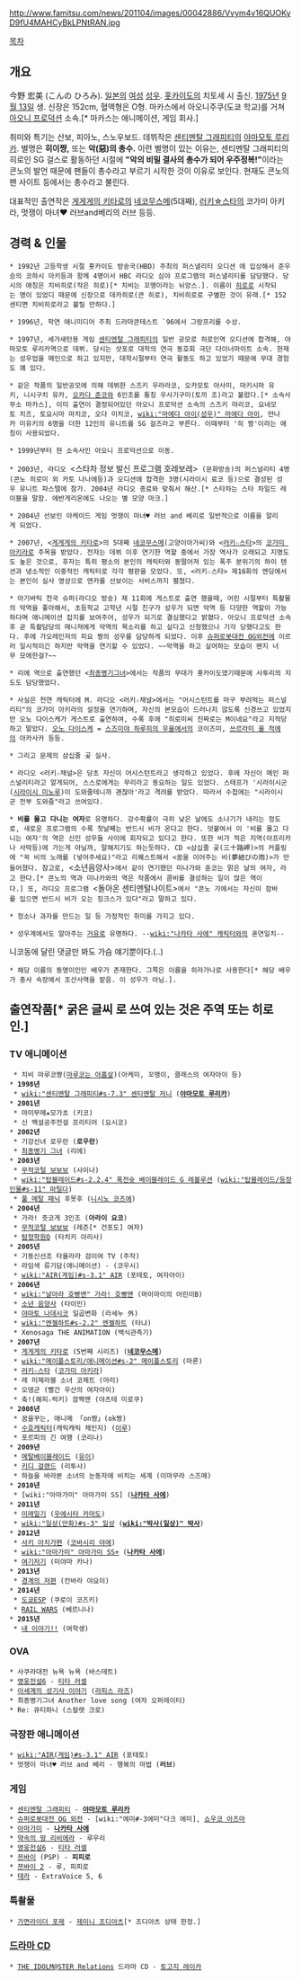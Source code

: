 http://www.famitsu.com/news/201104/images/00042886/Vvym4v16QUOKyD9fU4MAHCyBkLPNtRAN.jpg

[[목차]]

== 개요 ==
今野 宏美 (こんの ひろみ). [[일본]]의 [[여성]] [[성우]]. [[홋카이도]]의 치토세 시 출신. [[1975년]] [[9월 13일]] 생. 신장은 152cm, 혈액형은 O형. 마카스에서 아오니주쿠(도쿄 학교)를 거쳐 [[아오니 프로덕션]] 소속.[* 마카스는 애니메이션, 게임 회사.]

취미와 특기는 산보, 피아노, 스노우보드. 데뷔작은 [[센티멘탈 그래피티]]의 [[야마모토 루리카]].  별명은 '''히이쨩,''' 또는 '''악(惡)의 총수.''' 이런 별명이 있는 이유는, 센티멘탈 그래피티의 히로인 SG 걸스로 활동하던 시절에 '''"악의 비밀 결사의 총수가 되어 우주정복!"'''이라는 콘노의 발언 때문에 팬들이 총수라고 부르기 시작한 것이 이유로 보인다. 현재도 콘노의 팬 사이트 등에서는 총수라고 불린다.
 
대표적인 출연작은 [[게게게의 키타로]]의 [[네코무스메]](5대째), [[러키☆스타]]의 코가미 아키라, 멋쟁이 마녀♥ 러브and베리의 러브 등등.
 
== 경력 & 인물 ==
 * 1992년 고등학생 시절 홋카이도 방송국(HBD) 주최의 퍼스낼리티 오디션 에 입상해서 준우승의 코하시 아키등과 함께 4명이서 HBC 라디오 심야 프로그램의 퍼스낼리티를 담당했다. 당시의 애칭은 치비히로(작은 히로)[* 치비는 꼬맹이라는 뉘앙스.]. 이름이 [[히로]]로 시작되는 명이 있었디 때문에 신장으로 데카히로(큰 히로), 치비히로로 구별한 것이 유래.[* 152센티면 치비히로라고 불릴 만하다.]

 * 1996년, 학연 애니미디어 주최 드라마콘테스트 `96에서 그랑프리를 수상.

 * 1997년, 세가새턴용 게임 [[센티멘탈 그래피티]]의 일반 공모로 히로인역 오디션에 합격해, 야마모토 루리카역으로 데뷔. 당시는 삿포로 대학의 연극 동호회 극단 다이너마이트 소속. 현재는 성우업을 메인으로 하고 있지만, 대학시절부터 연극 활동도 하고 있었기 때문에 무대 경험도 꽤 있다.

 * 같은 작품의 일반공모에 의해 데뷔한 스즈키 우라라코, 오카모토 아사미, 마키시마 유키, 니시구치 유카, [[오카다 준코]]와 6인조를 통칭 우사기구미(토끼 조)라고 불렀다.[* 소속사무소 마카스], 이미 출연이 결정되어있던 아오니 프로덕션 소속의 스즈키 마리코, 요네모토 치즈, 토요시마 마치코, 오다 미치코, [[wiki:"마에다 아이(성우)" 마에다 아이]], 만나카 미유키의 6명을 더한 12인의 유니트를 SG 걸즈라고 부른다. 이때부터 '히 짱'이라는 애칭이 사용되었다.

 * 1999년부터 현 소속사인 아오니 프로덕션으로 이동.

 * 2003년, 라디오 <스타차 정보 발신 프로그램 호레보레> (문화방송)의 퍼스널리티 4명(콘노 히로미 외 카토 나나에등)과 오디션에 합격한 3명(시라이시 료코 등)으로 결성된 성우 유니트 파스텔에 참가. 2004년 라디오 종료와 맞춰서 해산.[* 스타차는 스타 차일드 레이블을 말함. 에반게리온에도 나오는 별 모양 마크.]

 * 2004년 선보인 아케이드 게임 멋쟁이 마녀♥ 러브 and 베리로 일반적으로 이름을 알리게 되었다.

 * 2007년, <[[게게게의 키타로]]>의 5대째 [[네코무스메]](고양이아가씨)와 <[[러키☆스타]]>의 [[코가미 아키라]]로 주목을 받았다. 전자는 데뷔 이후 연기한 역할 중에서 가장 역사가 오래되고 지명도도 높은 것으로, 후자는 특히 평소의 본인의 캐릭터와 동떨어져 있는 폭주 분위기의 하이 텐션과 냉소적인 이중적인 캐릭터로 각각 평판을 모았다. 또, <러키☆스타> 제16화의 엔딩에서는 본인이 실사 영상으로 엔카를 선보이는 서비스까지 펼쳤다.

 * 아기바틱 천국 슈퍼(라디오 방송) 제 11회에 게스트로 출연 했을때, 어린 시절부터 특촬물의 악역을 좋아해서, 초등학교 고학년 시절 친구가 성우가 되면 악역 등 다양한 역할이 가능하다며 애니메이션 잡지를 보여주어, 성우가 되기로 결심했다고 밝혔다. 아오니 프로덕션 소속후 곧 특촬담당의 매니져에게 악역의 목소리를 하고 싶다고 신청했으나 기각 당했다고도 한다. 후에 가오레인저의 피요 짱의 성우를 담당하게 되었다. 이후 [[슈퍼로봇대전 OG외전]]에 이르러 일시적이긴 하지만 악역을 연기할 수 있었다. ~~악역을 하고 싶어하는 모습이 왠지 너무 모에한걸?~~

 * 리에 역으로 출연했던 <[[최종병기그녀]]>에서는 작품의 무대가 홋카이도였기때문에 사투리의 지도도 담당했었다.

 * 사실은 천연 캐릭터에 M. 라디오 <러키☆채널>에서는 "어시스턴트를 마구 부려먹는 퍼스널리티"의 코가미 아키라의 설정을 연기하며, 자신의 본모습이 드러나지 않도록 신경쓰고 있었지만 오노 다이스케가 게스트로 출연하여, 수록 후에 "히로미씨 진짜로는 M이네요"라고 지적당하고 말았다. [[오노 다이스케]] = [[스즈미야 하루히의 우울]]에서의 코이즈미, [[쓰르라미 울 적에]]의 아카사카 등등.

{{{#!html
<object width="400" height="300"><param name="movie" value="http://www.youtube.com/v/b0XgHlI47FM?fs=1&amp;hl=ko_KR"></param><param name="allowFullScreen" value="true"></param><param name="allowscriptaccess" value="always"></param><embed src="http://www.youtube.com/v/b0XgHlI47FM?fs=1&amp;hl=ko_KR" type="application/x-shockwave-flash" allowscriptaccess="always" allowfullscreen="true" width="400" height="300"></embed></object>
}}}
 * 그리고 문제의 삼십줄 곶 실사.

 * 라디오 <러키☆채널>은 당초 자신이 어시스턴트라고 생각하고 있었다. 후에 자신이 메인 퍼스널리티라고 알게되어, 스스로에게는 무리라고 동요하는 일도 있었다. 스태프가 '시라이시군([[시라이시 미노루]])이 도와줄테니까 괜찮아'라고 격려를 받았다. 따라서 수첩에는 "시라이시군 전부 도와줌"라고 쓰여있다.

 * '''비를 몰고 다니는 여자'''로 유명하다. 강수확률이 극히 낮은 날에도 소나기가 내리는 정도로, 새로운 프로그램의 수록 첫날째는 반드시 비가 온다고 한다. 덧붙여서 이 '비를 몰고 다니는 여자'의 역은 신인 성우들 사이에 회자되고 있다고 한다. 또한 비가 적은 지역(아프리카나 사막등)에 가는게 아닐까, 말해지기도 하는듯하다. CD <삼십줄 곶(三十路岬)>의 커플링에 "꼭 비의 노래를 (넣어주세요)"라고 리퀘스트해서 <꿈을 이어주는 비(夢結びの雨)>가 만들어졌다. 참고로, <소년음양사>에서 같이 연기했던 미나가와 쥰코는 맑은 날의 여자, 라고 한다.[* 콘노의 역과 미나카와의 역은 작품에서 콤비를 결성하는 일이 많은 역이다.] 또, 라디오 프로그램 <돌아온 센티멘털나이트>에서 "콘노 가에서는 자신이 잠바를 입으면 반드시 비가 오는 징크스가 있다"라고 말하고 있다.

 * 청소나 과자를 만드는 일 등 가정적인 취미를 가지고 있다.

 * 성우계에서도 알아주는 [[거유]]로 유명하다. --[[wiki:"나카타 사에" 캐릭터]]와의 혼연일치--
{{{#!html
<script type="text/javascript" src="http://ext.nicovideo.jp/thumb_watch/sm206833"></script><noscript><a href="http://www.nicovideo.jp/watch/sm206833">【ニコニコ動画】パステルのちびほれでチュ 第13回
</a></noscript>
}}} 니코동에 달린 댓글만 봐도 가슴 얘기뿐이다.(..)

 * 해당 이름의 동명이인인 배우가 존재한다. 그쪽은 이름을 히라가나로 사용한다[* 해당 배우가 충사 속장에서 조산사역을 맡음. 이 성우가 아님.].

== 출연작품[* '''굵은 글씨''' 로 쓰여 있는 것은 주역 또는 히로인.] ==
=== TV 애니메이션 ===
  * 치비 마루코쨩([[마루코는 아홉살]])(아케미, 꼬맹이, 클래스의 여자아이 등)
 * '''1998년 '''
  * [[wiki:"센티멘탈 그래피티#s-7.3" 센티멘탈 저니]] ('''[[야마모토 루리카]]''')
 * '''2001년 '''
  * 마미무메★모가초 (키코)
  * 신 백설공주전설 프리티어 (요시코)
 * '''2002년 '''
  * 기강선녀 로우란 ('''로우란''') 
  * [[최종병기 그녀]] (리에)
 * '''2003년'''
  * [[무적코털 보보보]] (샤이나)
  * [[wiki:"탑블레이드#s-2.2.4" 폭전슛 베이블레이드 G 레볼루션]] ([[wiki:"탑블레이드/등장인물#s-11" 마틸다]])
  * [[풀 메탈 패닉]] 후못후 ([[니시노 코즈에]])
 * '''2004년 '''
  * 가라! 즛코게 3인조 ('''아라이 요코''') 
  * [[무적코털 보보보]] (레즌[* 건포도] 여자)
  * [[탐정학원Q]] (타치키 아리사) 
 * '''2005년'''
  * 기동신선조 타올라라 검이여 TV (주작)
  * 라임색 류기담(애니메이션) - (코우시)
  * [[wiki:"AIR(게임)#s-3.1" AIR]] (포테토, 여자아이)
 * '''2006년'''
  * [[wiki:"날아라 호빵맨" 가라! 호빵맨]] (마이마이의 어린이B)
  * [[소년 음양사]] (타이인)
  * [[야마토 나데시코]] 일곱변화 (라세누 外)
  * [[wiki:"엔젤하트#s-2.2" 엔젤하트]] (타냐)
  * Xenosaga THE ANIMATION (백식관측기)
 * '''2007년'''
  * [[게게게의 키타로]] (5번째 시리즈) ('''[[네코무스메]]''')
  * [[wiki:"메이플스토리/애니메이션#s-2" 메이플스토리]] (마론)
  * [[러키☆스타]] ([[코가미 아키라]])
  * 레 미제라블 소녀 코제트 (마리)
  * 오뎅군 (빨간 우산의 여자아이)
  * 축!(해피☆럭키) 깜짝맨 (야츠테 미로쿠)
 * '''2008년'''
  * 꿈을꾸는, 애니메 「on짱」(ok짱)
  * [[수호캐릭터]](캐릭캐릭 체인지) ([[이루]])
  * 포르피의 긴 여행 (코리나) 
 * '''2009년'''
  * [[메탈베이블레이드]] ([[유이]])
  * [[키디 걸랜드]] (리투샤)
  * 하늘을 바라본 소녀의 눈동자에 비치는 세계 (이마무라 스즈메)
 * '''2010년'''
  * [wiki:"아마가미" 아마가미 SS] ('''[[나카타 사에]]''')
 * '''2011년'''
  * [[미래일기]] ([[우에시타 카마도]])
  * [[wiki:"일상(만화)#s-3" 일상]] ('''[[wiki:"박사(일상)" 박사]]''')
 * '''2012년'''
  * [[사키 아치가편]] ([[코바시리 야에]])
  * [[wiki:"아마가미" 아마가미 SS+]] ('''[[나카타 사에]]''')
  * [[여기저기]] (미야마 카나)
 * '''2013년'''
  * [[경계의 저편]] (칸바라 야요이)
 * '''2014년'''
  * [[도쿄ESP]] (쿠로이 코즈키)
  * [[RAIL WARS]] (베르니나)
 * '''2015년'''
  * [[내 이야기!!]] (여학생)

=== OVA ===
 * 사쿠라대전 뉴욕 뉴욕 (바스테트)
 * [[영웅전설6]] - [[티타 러셀]]
 * [[이세계의 성기사 이야기]] ([[라피스 라즈]])
 * 최종병기그녀 Another love song (여자 오퍼레이터)
 * Re: 큐티하니 (스칼렛 크로)

=== 극장판 애니메이션 ===
 * [[wiki:"AIR(게임)#s-3.1" AIR]] (포테토)
 * 멋쟁이 마녀♥ 러브 and 베리 - 행복의 마법 ('''러브''')

=== 게임 ===
 * [[센티멘탈 그래피티]] - '''[[야마모토 루리카]]'''
 * [[슈퍼로봇대전 OG 외전]] - [wiki:"에미#-3에미"다크 에미], [[쇼우코 아즈마]]
 * [[아마가미]] - '''[[나카타 사에]]'''
 * [[약속의 땅 리비에라]] - 루우리
 * [[영웅전설6]] - [[티타 러셀]]
 * [[쯔바이]] (PSP) - '''피피로'''
 * [[쯔바이 2]] - 루, 피피로
 * [[테라]] - ExtraVoice 5, 6

=== 특촬물 ===
 * [[가면라이더 포제]] - [[제미니 조디아츠]][* 조디아츠 상태 한정.]

=== [[드라마 CD]] ===
 * [[THE IDOLM@STER Relations]] 드라마 CD - [[마왕엔젤#s-3.1.1|토고지 레이카]]

